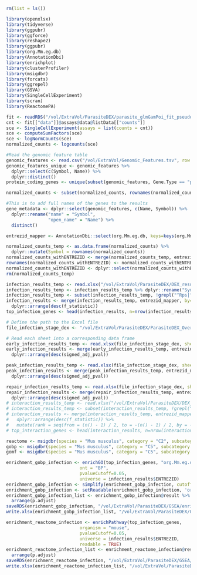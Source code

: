 ```r
rm(list = ls())
```


```r
library(openxlsx)
library(tidyverse)
library(ggpubr)
library(ggforce)
library(reshape2)
library(ggpubr)
library(org.Mm.eg.db)
library(AnnotationDbi)
library(enrichplot)
library(clusterProfiler)
library(msigdbr)
library(forcats)
library(ggrepel)
library(GSVA)
library(SingleCellExperiment)
library(scran)
library(ReactomePA)
```

```r
fit <- readRDS("/vol/ExtraVol/ParasiteDEX/parasite_glmGamPoi_fit_pseudobulked.RDS")
cnt <- fit[["data"]]@assays@data@listData[["counts"]]
sce <- SingleCellExperiment(assays = list(counts = cnt))
sce <- computeSumFactors(sce)
sce <- logNormCounts(sce)
normalized_counts <- logcounts(sce)

#Read the genomic feature table
genomic_features <- read.csv("/vol/ExtraVol/Genomic_Features.tsv", row.names = NULL, sep="\t")
genomic_features_unique <- genomic_features %>%
  dplyr::select(c(Symbol, Name)) %>%
  dplyr::distinct()
protein_coding_genes <- unique(subset(genomic_features, Gene.Type == "protein-coding")$Symbol)

normalized_counts <- subset(normalized_counts, rownames(normalized_counts) %in% protein_coding_genes)

#This is to add full names of the genes to the results
gene_metadata <- dplyr::select(genomic_features, c(Name, Symbol)) %>% 
  dplyr::rename("name" = "Symbol",
                "open_name" = "Name") %>%
  distinct()

entrezid_mapper <- AnnotationDbi::select(org.Mm.eg.db, keys=keys(org.Mm.eg.db), columns = c("SYMBOL", "ENTREZID")) %>% dplyr::rename("Symbol" = "SYMBOL")

normalized_counts_temp <- as.data.frame(normalized_counts) %>%
  dplyr::mutate(Symbol = rownames(normalized_counts))
normalized_counts_withENTREZID <- merge(normalized_counts_temp, entrezid_mapper, by="Symbol")
rownames(normalized_counts_withENTREZID) <- normalized_counts_withENTREZID$ENTREZID
normalized_counts_withENTREZID <- dplyr::select(normalized_counts_withENTREZID, -c(ENTREZID, Symbol))
rm(normalized_counts_temp)

infection_results_temp <- read.xlsx("/vol/ExtraVol/ParasiteDEX/DEX_results_parasite_infection_pseudobulked.xlsx")
infection_results_temp <- infection_results_temp %>% dplyr::rename("Symbol" = "name")
infection_results_temp <- subset(infection_results_temp, !grepl("^Rps|^Rpl", Symbol))
infection_results <- merge(infection_results_temp, entrezid_mapper, by="Symbol") %>%
  dplyr::arrange(desc(f_statistic))
top_infection_genes <- head(infection_results, n=nrow(infection_results)/100)$ENTREZID

# Define the path to the Excel file
file_infection_stage_dex <- "/vol/ExtraVol/ParasiteDEX/ParasiteDEX_OverallStageGenes_Pseudobulked.xlsx"

# Read each sheet into a corresponding data frame
early_infection_results_temp <- read.xlsx(file_infection_stage_dex, sheet = "early")
early_infection_results <- merge(early_infection_results_temp, entrezid_mapper, by="Symbol") %>%
  dplyr::arrange(desc(signed_adj_pval))

peak_infection_results_temp <- read.xlsx(file_infection_stage_dex, sheet = "peak")
peak_infection_results <- merge(peak_infection_results_temp, entrezid_mapper, by="Symbol") %>%
  dplyr::arrange(desc(signed_adj_pval))

repair_infection_results_temp <- read.xlsx(file_infection_stage_dex, sheet = "repair")
repair_infection_results <- merge(repair_infection_results_temp, entrezid_mapper, by="Symbol") %>%
  dplyr::arrange(desc(signed_adj_pval))
# interaction_results_temp <- read.xlsx("/vol/ExtraVol/ParasiteDEX/DEX_results_parasite_interaction_pseudobulked.xlsx")
# interaction_results_temp <- subset(interaction_results_temp, !grepl("^Rps|^Rpl", Symbol))
# interaction_results <- merge(interaction_results_temp, entrezid_mapper, by="Symbol") %>%
#   dplyr::arrange(desc(f_statistic)) %>% 
#   mutate(rank = seq(from = (n() - 1) / 2, to = -(n() - 1) / 2, by = -1))
# top_interaction_genes <- head(interaction_results, n=nrow(interaction_results)/100)$ENTREZID

reactome <- msigdbr(species = "Mus musculus", category = "C2", subcategory = "CP:REACTOME") %>% dplyr::select(gs_name, entrez_gene)
gobp <- msigdbr(species = "Mus musculus", category = "C5", subcategory = "GO:BP") %>% dplyr::select(gs_name, entrez_gene)
gomf <- msigdbr(species = "Mus musculus", category = "C5", subcategory = "GO:MF") %>% dplyr::select(gs_name, entrez_gene)
```

```r
enrichment_gobp_infection <- enrichGO(top_infection_genes, "org.Mm.eg.db",
                            ont = "BP", 
                            pvalueCutoff=0.05,
                            universe = infection_results$ENTREZID)
enrichment_gobp_infection <- simplify(enrichment_gobp_infection, cutoff = 0.7, by = "p.adjust", select_fun = min)
enrichment_gobp_infection <- setReadable(enrichment_gobp_infection, 'org.Mm.eg.db', "ENTREZID")
enrichment_gobp_infection_list <- enrichment_gobp_infection@result %>%
  arrange(p.adjust)
saveRDS(enrichment_gobp_infection, "/vol/ExtraVol/ParasiteDEX/GSEA/enrichment_gobp_infection.RDS")
write.xlsx(enrichment_gobp_infection_list, "/vol/ExtraVol/ParasiteDEX/GSEA/enrichment_gobp_infection_list.xlsx")
```

```r
enrichment_reactome_infection <- enrichPathway(top_infection_genes,
                            organism = "mouse", 
                            pvalueCutoff=0.05,
                            universe = infection_results$ENTREZID,
                            readable = TRUE)
enrichment_reactome_infection_list <- enrichment_reactome_infection@result %>%
  arrange(p.adjust)
saveRDS(enrichment_reactome_infection, "/vol/ExtraVol/ParasiteDEX/GSEA/enrichment_reactome_infection.RDS")
write.xlsx(enrichment_reactome_infection_list, "/vol/ExtraVol/ParasiteDEX/GSEA/enrichment_reactome_infection_list.xlsx")
```




